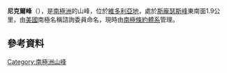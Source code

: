 {{coord|77|19|S|161|28|E|display=title}}

'''尼克爾峰'''（{{lang-en|Nickell Peak}}），是[[南極洲|南極洲]]的山峰，位於[[維多利亞地|維多利亞地]]，處於[[斯龐瑟斯峰|斯龐瑟斯峰]]東南面1.9公里，由[[美國|美國]]南極名稱諮詢委員命名，現時由[[南極條約體系|南極條約體系]]管理。

==參考資料==
{{usgs-gazetteer}}

{{DEFAULTSORT:Nickell Peak}}
[[Category:南極洲山峰|Category:南極洲山峰]]


{{McMurdoDryValleys-geo-stub}}